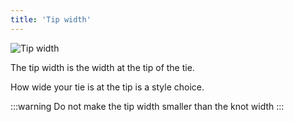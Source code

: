 ```yaml
---
title: 'Tip width'
---
```


![Tip width](tipwidth.svg)

The tip width is the width at the tip of the tie.

How wide your tie is at the tip is a style choice.

:::warning
Do not make the tip width smaller than the knot width
:::
